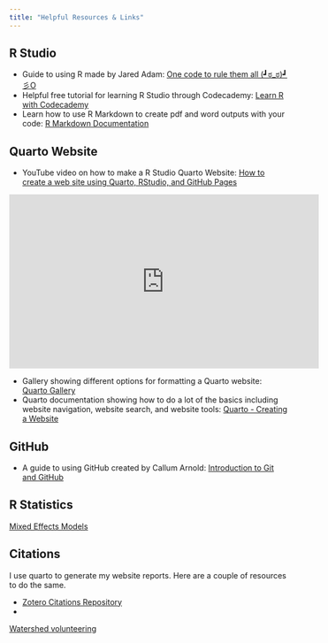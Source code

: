 ```yaml
---
title: "Helpful Resources & Links"
---
```


## R Studio

-   Guide to using R made by [Jared Adam](https://www.linkedin.com/in/jared-adam-24b107241/){style="text-decoration: none;"}: <a href="https://jared-adam-psu.github.io/R-Tutorial-for-Tooker-Lab/" target="_blank">One code to rule them all (┛ಠ_ಠ)┛彡O</a>
-   Helpful free tutorial for learning R Studio through Codecademy: <a href="https://www.codecademy.com/learn/learn-r?utm_source=pepperjam&utm_medium=affiliate&utm_term=159404&clickId=4716939938&pj_creativeid=8-12462&pj_publisherid=159404" target="_blank">Learn R with Codecademy</a>
-   Learn how to use R Markdown to create pdf and word outputs with your code: <a href="https://rmarkdown.rstudio.com/lesson-1.html" target="_blank">R Markdown Documentation</a>

## Quarto Website

-   YouTube video on how to make a R Studio Quarto Website: [How to create a web site using Quarto, RStudio, and GitHub Pages](https://youtu.be/YN75YXaLFGM?si=RyCG23IMBwFUKsO8)

```{=html}
<!DOCTYPE html>
<html lang="en">
<head>
    <meta charset="UTF-8">
    <meta name="viewport" content="width=device-width, initial-scale=1.0">
    <title>How to create a web site using Quarto, RStudio, and GitHub Pages</title>
</head>
<body>
    <!-- <h2></h2> -->
    <!-- Replace 'VIDEO_ID' with the actual ID of your YouTube video -->
    <iframe width="560" height="315" src="https://www.youtube.com/embed/YN75YXaLFGM" frameborder="0" allowfullscreen></iframe>
</body>
</html>
```
-   Gallery showing different options for formatting a Quarto website: [Quarto Gallery](https://quarto.org/docs/gallery/)
-   Quarto documentation showing how to do a lot of the basics including website navigation, website search, and website tools: <a href="https://quarto.org/docs/websites/" target="_blank">Quarto - Creating a Website</a>

## GitHub

-   A guide to using GitHub created by [Callum Arnold](https://www.linkedin.com/in/arnold-c/){style="text-decoration: none;"}: <a href="https://psu-git.callumarnold.com" target="_blank">Introduction to Git and GitHub</a>

## R Statistics
[Mixed Effects Models](https://meghan.rbind.io/blog/2022-06-28-a-beginners-guide-to-mixed-effects-models)

## Citations
I use quarto to generate my website reports. Here are a couple of resources to do the same.  

- [Zotero Citations Repository](https://www.zotero.org/styles){target="_blank"}  
- 

[Watershed volunteering](https://youtu.be/65MAB0qRtAE?si=beO8jD5t5SOJzooF){target="_blank"}
